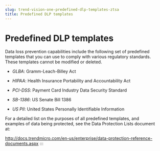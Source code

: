 ```yaml
---
slug: trend-vision-one-predefined-dlp-templates-ztsa
title: Predefined DLP templates
---
```

# Predefined DLP templates

Data loss prevention capabilities include the following set of predefined templates that you can use to comply with various regulatory standards. These templates cannot be modified or deleted.

- *GLBA*: Gramm-Leach-Billey Act

- *HIPAA*: Health Insurance Portability and Accountability Act

- *PCI-DSS*: Payment Card Industry Data Security Standard

- *SB-1386*: US Senate Bill 1386

- *US PII*: United States Personally Identifiable Information

For a detailed list on the purposes of all predefined templates, and examples of data being protected, see the Data Protection Lists document at:

<http://docs.trendmicro.com/en-us/enterprise/data-protection-reference-documents.aspx>
:::

